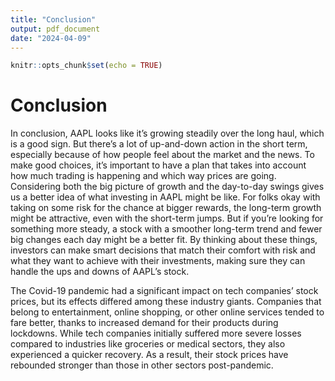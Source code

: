 ```yaml
---
title: "Conclusion"
output: pdf_document
date: "2024-04-09"
---
```


```r
knitr::opts_chunk$set(echo = TRUE)
```
# Conclusion
In conclusion, AAPL looks like it's growing steadily over the long haul, which is a good sign. But there's a lot of up-and-down action in the short term, especially because of how people feel about the market and the news. To make good choices, it's important to have a plan that takes into account how much trading is happening and which way prices are going.
Considering both the big picture of growth and the day-to-day swings gives us a better idea of what investing in AAPL might be like. For folks okay with taking on some risk for the chance at bigger rewards, the long-term growth might be attractive, even with the short-term jumps. But if you're looking for something more steady, a stock with a smoother long-term trend and fewer big changes each day might be a better fit.
By thinking about these things, investors can make smart decisions that match their comfort with risk and what they want to achieve with their investments, making sure they can handle the ups and downs of AAPL's stock.

The Covid-19 pandemic had a significant impact on tech companies' stock prices, but its effects differed among these industry giants. Companies that belong to entertainment, online shopping, or other online services tended to fare better, thanks to increased demand for their products during lockdowns. While tech companies initially suffered more severe losses compared to industries like groceries or medical sectors, they also experienced a quicker recovery. As a result, their stock prices have rebounded stronger than those in other sectors post-pandemic.